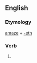 ==English==

===Etymology===
[[amaze]] + [[-eth]]

===Verb===
{{infl|en|verb form}}

# {{archaic third-person singular of|amaze}}